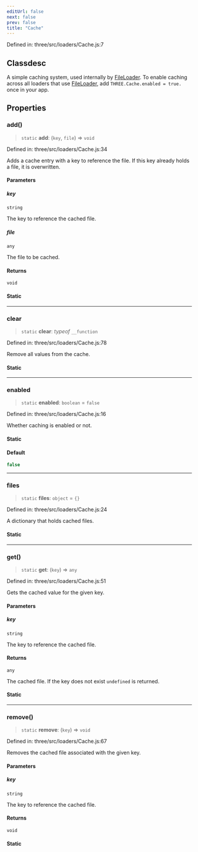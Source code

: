 ```yaml
---
editUrl: false
next: false
prev: false
title: "Cache"
---
```


Defined in: three/src/loaders/Cache.js:7

## Classdesc

A simple caching system, used internally by [FileLoader](Three.FileLoader.html).
To enable caching across all loaders that use [FileLoader](Three.FileLoader.html), add `THREE.Cache.enabled = true.` once in your app.

## Properties

### add()

> `static` **add**: (`key`, `file`) => `void`

Defined in: three/src/loaders/Cache.js:34

Adds a cache entry with a key to reference the file. If this key already
holds a file, it is overwritten.

#### Parameters

##### key

`string`

The key to reference the cached file.

##### file

`any`

The file to be cached.

#### Returns

`void`

#### Static

***

### clear

> `static` **clear**: *typeof* `__function`

Defined in: three/src/loaders/Cache.js:78

Remove all values from the cache.

#### Static

***

### enabled

> `static` **enabled**: `boolean` = `false`

Defined in: three/src/loaders/Cache.js:16

Whether caching is enabled or not.

#### Static

#### Default

```ts
false
```

***

### files

> `static` **files**: `object` = `{}`

Defined in: three/src/loaders/Cache.js:24

A dictionary that holds cached files.

#### Static

***

### get()

> `static` **get**: (`key`) => `any`

Defined in: three/src/loaders/Cache.js:51

Gets the cached value for the given key.

#### Parameters

##### key

`string`

The key to reference the cached file.

#### Returns

`any`

The cached file. If the key does not exist `undefined` is returned.

#### Static

***

### remove()

> `static` **remove**: (`key`) => `void`

Defined in: three/src/loaders/Cache.js:67

Removes the cached file associated with the given key.

#### Parameters

##### key

`string`

The key to reference the cached file.

#### Returns

`void`

#### Static
